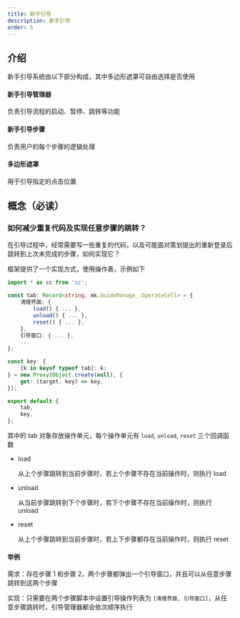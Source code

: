 ```yaml
---
title: 新手引导
description: 新手引导
order: 5
---
```


## 介绍

新手引导系统由以下部分构成，其中多边形遮罩可自由选择是否使用

#### 新手引导管理器

负责引导流程的启动、暂停、跳转等功能

#### 新手引导步骤

负责用户的每个步骤的逻辑处理

#### 多边形遮罩

用于引导指定的点击位置

## 概念（必读）

### 如何减少重复代码及实现任意步骤的跳转？

在引导过程中，经常需要写一些重复的代码，以及可能面对策划提出的重新登录后跳转到上次未完成的步骤，如何实现它？

框架提供了一个实现方式，使用操作表，示例如下

```ts:XXXGuideOperate.ts
import * as cc from 'cc';

const tab: Record<string, mk.GuideManage_.OperateCell> = {
    清理界面: {
        load() { ... },
        unload() { ... },
        reset() { ... },
    },
    引导窗口: { ... },
    ...
};

const key: {
    [k in keyof typeof tab]: k;
} = new Proxy(Object.create(null), {
    get: (target, key) => key,
});

export default {
    tab,
    key,
};
```

其中的 tab 对象存放操作单元，每个操作单元有 `load`, `unload`, `reset` 三个回调函数

-   load

    从上个步骤跳转到当前步骤时，若上个步骤不存在当前操作时，则执行 load

-   unload

    从当前步骤跳转到下个步骤时，若下个步骤不存在当前操作时，则执行 unload

-   reset

    从上个步骤跳转到当前步骤时，若上下步骤都存在当前操作时，则执行 reset

#### 举例

需求：存在步骤 1 和步骤 2，两个步骤都弹出一个引导窗口，并且可以从任意步骤跳转到这两个步骤

实现：只需要在两个步骤脚本中设置引导操作列表为 `[清理界面, 引导窗口]`，从任意步骤跳转时，引导管理器都会依次顺序执行
